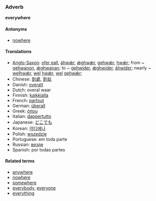 ===Adverb===
'''everywhere'''

====Antonyms====
* [[nowhere]]

====Translations====
*[[Anglo-Saxon]]: [[ofer eall]], [[áhwǽr]], [[ǽghwǽr]], [[gehwǽr]], [[hwǽr]]; from ~ [[gehwanon]], [[ǽghwanan]]; to ~ [[gehwider]], [[ǽghwider]], [[áhwider]]; nearly ~ [[welhwǽr]], [[wel]] [[hwǽr]], [[wel]] [[gehwǽr]];
*Chinese: [[到處]], [[到处]]
*Danish: [[overalt]]
*Dutch: overal waar
*Finnish: [[kaikkialla]]
*French: [[partout]]
*German: [[überall]]
*Greek: [[όπου]]
*Italian: [[dappertutto]]
*Japanese: [[どこでも]]
*Korean: [[어디에나]]
*Polish: [[wszędzie]]
*Portuguese: em toda parte
*Russian: [[везде]]
*Spanish: por todas partes

====Related terms====
*[[anywhere]]
*[[nowhere]]
*[[somewhere]]
*[[everybody]], [[everyone]]
*[[everything]]